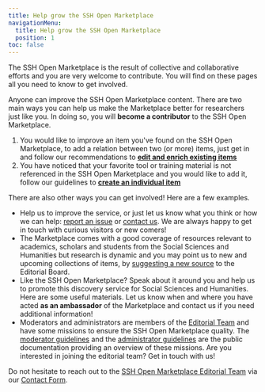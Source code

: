 ```yaml
---
title: Help grow the SSH Open Marketplace
navigationMenu:
  title: Help grow the SSH Open Marketplace
  position: 1
toc: false
---
```

The SSH Open Marketplace is the result of collective and collaborative efforts and you are very welcome to contribute. You will find on these pages all you need to know to get involved. 

Anyone can improve the SSH Open Marketplace content. There are two main ways you can help us make the Marketplace better for researchers just like you. In doing so, you will **become a contributor** to the SSH Open Marketplace. 

1. You would like to improve an item you've found on the SSH Open Marketplace, to add a relation
   between two (or more) items, just get in and follow our recommendations to
   **[edit and enrich existing items](/contribute/enrich-an-individual-item)**
2. You have noticed that your favorite tool or training material is not referenced in the SSH Open
   Marketplace and you would like to add it, follow our guidelines to
   **[create an individual item](/contribute/create-an-individual-item)**

There are also other ways you can get involved! Here are a few examples. 

- Help us to improve the service, or just let us know what you think or how we can help: [report an issue](/contact) or [contact us](/contact). We are always happy to get in touch with
  curious visitors or new comers!
- The Marketplace comes with a good coverage of resources relevant to academics, scholars and students from the Social Sciences and Humanities but research is dynamic and you may point us to new and upcoming collections of items, by [suggesting a new source](<>) to the Editorial Board.
- Like the SSH Open Marketplace? Speak about it around you and help us to promote this discovery service for Social Sciences and Humanities. Here are some useful materials. Let us know when and where you have acted **as an ambassador** of the Marketplace and contact us if you need additional information!  
- Moderators and administrators are members of the [Editorial Team](/about/team) and
   have some missions to ensure the SSH Open Marketplace quality. The
  [moderator guidelines](/contribute/moderator-guidelines) and the
  [administrator guidelines](/contribute/administrator-guidelines) are the public documentation
  providing an overview of these missions. Are you interested in joining the editorial team? Get in
  touch with us!

Do not hesitate to reach out to the [SSH Open Marketplace Editorial Team](/about/team) via our [Contact Form](/contact).